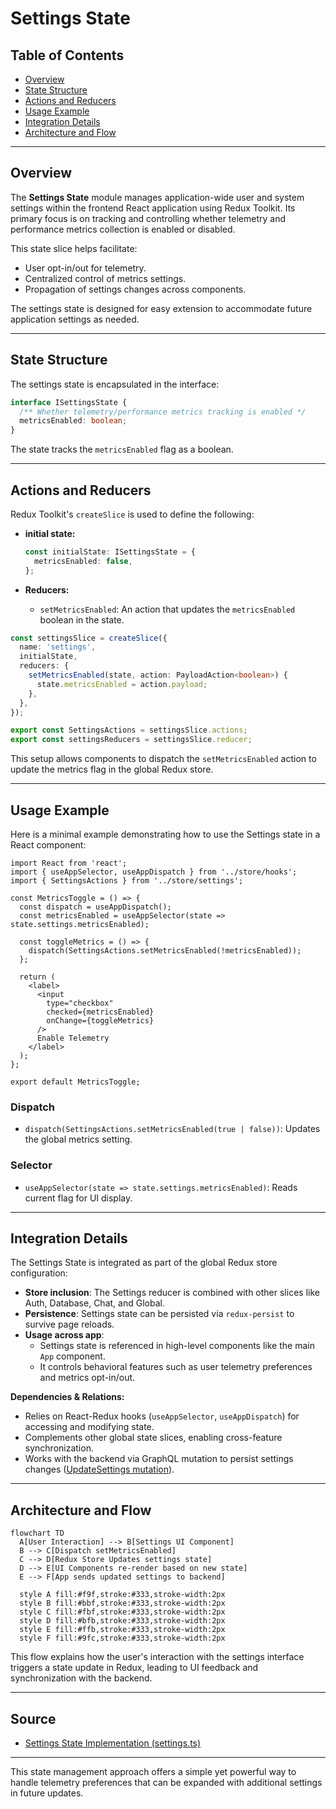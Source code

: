 # Settings State

## Table of Contents
- [Overview](#overview)
- [State Structure](#state-structure)
- [Actions and Reducers](#actions-and-reducers)
- [Usage Example](#usage-example)
- [Integration Details](#integration-details)
- [Architecture and Flow](#architecture-and-flow)

---

## Overview

The **Settings State** module manages application-wide user and system settings within the frontend React application using Redux Toolkit. Its primary focus is on tracking and controlling whether telemetry and performance metrics collection is enabled or disabled.

This state slice helps facilitate:
- User opt-in/out for telemetry.
- Centralized control of metrics settings.
- Propagation of settings changes across components.

The settings state is designed for easy extension to accommodate future application settings as needed.

---

## State Structure

The settings state is encapsulated in the interface:

```ts
interface ISettingsState {
  /** Whether telemetry/performance metrics tracking is enabled */
  metricsEnabled: boolean;
}
```

The state tracks the `metricsEnabled` flag as a boolean.

---

## Actions and Reducers

Redux Toolkit's `createSlice` is used to define the following:

- **initial state:**
  ```ts
  const initialState: ISettingsState = {
    metricsEnabled: false,
  };
  ```

- **Reducers:**
  - `setMetricsEnabled`: An action that updates the `metricsEnabled` boolean in the state.

```ts
const settingsSlice = createSlice({
  name: 'settings',
  initialState,
  reducers: {
    setMetricsEnabled(state, action: PayloadAction<boolean>) {
      state.metricsEnabled = action.payload;
    },
  },
});

export const SettingsActions = settingsSlice.actions;
export const settingsReducers = settingsSlice.reducer;
```

This setup allows components to dispatch the `setMetricsEnabled` action to update the metrics flag in the global Redux store.

---

## Usage Example

Here is a minimal example demonstrating how to use the Settings state in a React component:

```tsx
import React from 'react';
import { useAppSelector, useAppDispatch } from '../store/hooks';
import { SettingsActions } from '../store/settings';

const MetricsToggle = () => {
  const dispatch = useAppDispatch();
  const metricsEnabled = useAppSelector(state => state.settings.metricsEnabled);

  const toggleMetrics = () => {
    dispatch(SettingsActions.setMetricsEnabled(!metricsEnabled));
  };

  return (
    <label>
      <input
        type="checkbox"
        checked={metricsEnabled}
        onChange={toggleMetrics}
      />
      Enable Telemetry
    </label>
  );
};

export default MetricsToggle;
```

### Dispatch
- `dispatch(SettingsActions.setMetricsEnabled(true | false))`: Updates the global metrics setting.

### Selector
- `useAppSelector(state => state.settings.metricsEnabled)`: Reads current flag for UI display.

---

## Integration Details

The Settings State is integrated as part of the global Redux store configuration:

- **Store inclusion**: The Settings reducer is combined with other slices like Auth, Database, Chat, and Global.
- **Persistence**: Settings state can be persisted via `redux-persist` to survive page reloads.
- **Usage across app**:
  - Settings state is referenced in high-level components like the main `App` component.
  - It controls behavioral features such as user telemetry preferences and metrics opt-in/out.

**Dependencies & Relations:**
- Relies on React-Redux hooks (`useAppSelector`, `useAppDispatch`) for accessing and modifying state.
- Complements other global state slices, enabling cross-feature synchronization.
- Works with the backend via GraphQL mutation to persist settings changes ([UpdateSettings mutation](../GraphQL%20Schema%20and%20Resolvers#updatesettingsmutation)).

---

## Architecture and Flow

```mermaid
flowchart TD
  A[User Interaction] --> B[Settings UI Component]
  B --> C[Dispatch setMetricsEnabled]
  C --> D[Redux Store Updates settings state]
  D --> E[UI Components re-render based on new state]
  E --> F[App sends updated settings to backend]

  style A fill:#f9f,stroke:#333,stroke-width:2px
  style B fill:#bbf,stroke:#333,stroke-width:2px
  style C fill:#fbf,stroke:#333,stroke-width:2px
  style D fill:#bfb,stroke:#333,stroke-width:2px
  style E fill:#ffb,stroke:#333,stroke-width:2px
  style F fill:#9fc,stroke:#333,stroke-width:2px
```

This flow explains how the user's interaction with the settings interface triggers a state update in Redux, leading to UI feedback and synchronization with the backend.

---

## Source

- [Settings State Implementation (settings.ts)](../frontend/src/store/settings.ts)

---

This state management approach offers a simple yet powerful way to handle telemetry preferences that can be expanded with additional settings in future updates.